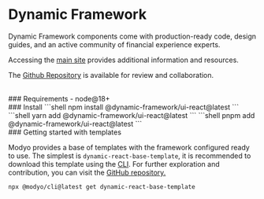 
<Meta title="Design System/Quick Start" />

<div className="inline-story">

  # Dynamic Framework

  Dynamic Framework components come with production-ready code, design guides, and an active community of financial experience experts.

  Accessing the [main site](https://dynamicframework.dev/) provides additional information and resources.

  The [Github Repository](https://github.com/dynamic-framework/dynamic-ui) is available for review and collaboration.


  <br />
  ### Requirements
  - node@18+

  <br />
  ### Install
  <DTabs
    className="code-example"
    defaultSelected="npm"
    options={[
      {
        label: 'npm',
        tab: 'npm'
      },
      {
        label: 'yarn',
        tab: 'yarn'
      },
      {
        label: 'pnpm',
        tab: 'pnpm'
      }
    ]}
  >
    <DTabs.Tab tab="npm">
      ```shell
      npm install @dynamic-framework/ui-react@latest
      ```
    </DTabs.Tab>
    <DTabs.Tab tab="yarn">
      ```shell
      yarn add @dynamic-framework/ui-react@latest
      ```
    </DTabs.Tab>
    <DTabs.Tab tab="pnpm">
      ```shell
      pnpm add @dynamic-framework/ui-react@latest
      ```
    </DTabs.Tab>
  </DTabs>

  <br />
  ### Getting started with templates

  Modyo provides a base of templates with the framework configured ready to use. The simplest is ```dynamic-react-base-template```, it is recommended to download this template using the [CLI](https://docs.modyo.com/es/platform/channels/cli.html). For further exploration and contribution, you can visit the [GitHub repository.](https://github.com/dynamic-framework/dynamic-react-base-template)

  ```shell
  npx @modyo/cli@latest get dynamic-react-base-template
  ```

</div>

